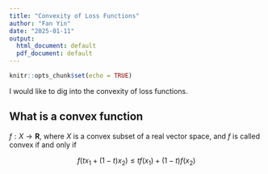```yaml
---
title: "Convexity of Loss Functions"
author: "Fan Yin"
date: "2025-01-11"
output:
  html_document: default
  pdf_document: default
---
```


```r
knitr::opts_chunk$set(echo = TRUE)
```

<!-- <script src="https://cdnjs.cloudflare.com/ajax/libs/mathjax/2.7.5/MathJax.js?config=TeX-AMS_CHTML.js"></script> -->

<script id="MathJax-script" async
  src="https://cdn.jsdelivr.net/npm/mathjax@3/es5/tex-chtml.js">
</script>

I would like to dig into the convexity of loss functions.

## What is a convex function

$f: X \rightarrow \mathbf{R}$, where $X$ is a convex subset of a real vector space, and $f$ is called convex if and only if

$$f(t x_{1} + (1-t) x_{2}) \leq tf(x_1) + (1-t)f(x_2)$$

<!-- After the recent job change, forecasting is now the focus of my work. Knowing what can be forecast and understanding the basic steps in forecasting are critical. For this purpose, I have started reading the book "Forecasting: Principles and Practice" by Rob J. Hyndman and George Athnaasopoulos.  -->

<!-- ## What can be forecast -->

<!-- The predictability of an event or a quantity depends on several factors including: -->

<!-- * how well we understand the factors that contribute to it -->

<!-- * how much data is available -->

<!-- * how similar the future is to the past -->

<!-- * whether the forecasts can affect the thing we are trying to forecast -->

<!-- In forecasting, a key step is knowing when something can be forecast accurately, and when forecasts will be no betterh than tossing a coin. Good forecasts capture the genuine patterns and relationships which exist in the historical data, but do not replicate past events that will not occur again - we need to be able to distinguish between a random fluctuation that should be ignored, and a genuine pattern that should be modelled and extrapolated.  -->

<!-- One common misunderstanding about forecast is that "forecasts are not possible in a changing environment". We acknowledge the fact that every environment is changing, but a good forecasting model captures the way in which things are changing.  -->

<!-- ## Basic steps in forecasting -->

<!-- A forecasting task typically consists of the following steps  -->

<!-- * Problem definition: we need to understand the way the forecasts will be used, who requires the forecasts, and how the forecasting function fits within the organization requiring the forecasts. Therefore, it is important for forecaster to talk to those who will be involved in data collection, data manipulation and using the forecasts for planning. -->

<!-- * Gathering information: statistical data and the accumulated expertise of the people who collect the data and use the forecasts. -->

<!-- * Exploratory analysis: understanding the patterns, trend, seasonality, etc.  -->

<!-- * Choosing and fitting models -->

<!-- * Model evaluation -->
